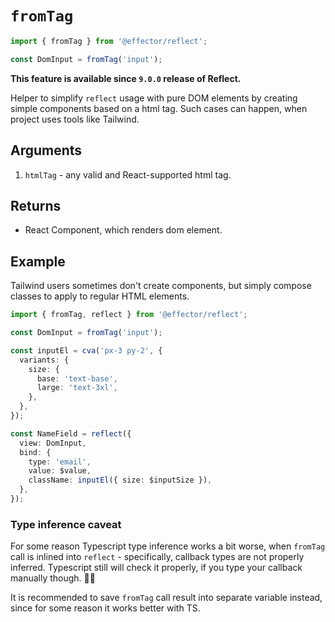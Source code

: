 # `fromTag`

```ts
import { fromTag } from '@effector/reflect';
```

```ts
const DomInput = fromTag('input');
```

**This feature is available since `9.0.0` release of Reflect.**

Helper to simplify `reflect` usage with pure DOM elements by creating simple components based on a html tag.
Such cases can happen, when project uses tools like Tailwind.

## Arguments

1. `htmlTag` - any valid and React-supported html tag.

## Returns

- React Component, which renders dom element.

## Example

Tailwind users sometimes don't create components, but simply compose classes to apply to regular HTML elements.

```ts
import { fromTag, reflect } from '@effector/reflect';

const DomInput = fromTag('input');

const inputEl = cva('px-3 py-2', {
  variants: {
    size: {
      base: 'text-base',
      large: 'text-3xl',
    },
  },
});

const NameField = reflect({
  view: DomInput,
  bind: {
    type: 'email',
    value: $value,
    className: inputEl({ size: $inputSize }),
  },
});
```

### Type inference caveat

For some reason Typescript type inference works a bit worse, when `fromTag` call is inlined into `reflect` - specifically, callback types are not properly inferred.
Typescript still will check it properly, if you type your callback manually though. 🤷‍♂️

It is recommended to save `fromTag` call result into separate variable instead, since for some reason it works better with TS.
